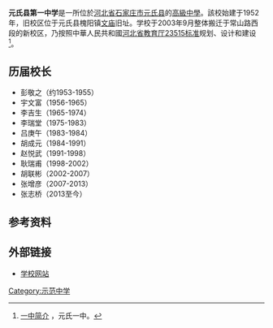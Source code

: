 {{多個問題|
{{Notability Unreferenced |time=2014-08-11T11:50:21+00:00}}
{{Primarysources|time=2015-12-14T03:01:37+00:00}}
{{Expand|time=2014-07-09T13:54:51+00:00}}
}}
{{Infobox School
  | address     = {{CHN}}河北省石家庄市元氏县
  | name        = 元氏县第一中学
  | other_name  = The NO.1 middle school of Yuanshi
  | image       = 
  | motto       = 厚德博学惜时弘毅
  | established = 1952年
  | type        = [[高级中学|高级中学]]
  | religion    = 
  | affiliation =
  | district    = [[河北省|河北省]][[石家庄市|石家庄市]]
  | grades      =
  | principal   = 张志桥
  | dean        = 
  | college     = 
  | house       = 
  | sc          =
  | cs          =
  | faculty     = 
  | staff       = 
  | students    = 
  | conference  = 
  | colors      = 
}}
'''元氏县第一中学'''是一所位於[[河北省|河北省]][[石家庄市|石家庄市]][[元氏县|元氏县]]的[[高級中學|高級中學]]。該校始建于1952年，旧校区位于元氏县槐阳镇[[文庙|文庙]]旧址。学校于2003年9月整体搬迁于常山路西段的新校区，乃按照中華人民共和國[[河北省教育厅|河北省教育厅]][[23515标准|23515标准]]规划、设计和建设<ref>[http://www.hbysyz.com/Item/list.asp?id=1446 一中简介] {{Wayback|url=http://www.hbysyz.com/Item/list.asp?id=1446 |date=20190311192432 }}，元氏一中。</ref>。

==历届校长==
*彭敬之（约1953-1955）
*宇文富（1956-1965）
*李吉生（1965-1974）
*李瑞堂（1975-1983）
*吕庚午（1983-1984）
*胡成元（1984-1991）
*赵悦武（1991-1998）
*耿瑞甫（1998-2002）
*胡联彬（2002-2007）
*张增彦（2007-2013）
*张志桥（2013至今）

==参考资料==
{{注脚}}

==外部链接==
*[http://www.hbysyz.com/ 学校网站] {{Wayback|url=http://www.hbysyz.com/ |date=20191202130939 }}

{{河北省示范性普通高级中学}}
{{元氏县高级中学}}

[[Category:示范中学|Category:示范中学]]